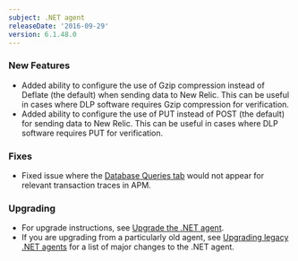 ```yaml
---
subject: .NET agent
releaseDate: '2016-09-29'
version: 6.1.48.0
---
```


### New Features

* Added ability to configure the use of Gzip compression instead of Deflate (the default) when sending data to New Relic. This can be useful in cases where DLP software requires Gzip compression for verification.
* Added ability to configure the use of PUT instead of POST (the default) for sending data to New Relic. This can be useful in cases where DLP software requires PUT for verification.

### Fixes

* Fixed issue where the [Database Queries tab](/docs/apm/transactions/transaction-traces/transaction-trace-details#drilldown) would not appear for relevant transaction traces in APM.

### Upgrading

* For upgrade instructions, see [Upgrade the .NET agent](/docs/agents/net-agent/installation-configuration/upgrade-net-agent#updating_net).
* If you are upgrading from a particularly old agent, see [Upgrading legacy .NET agents](/docs/agents/net-agent/troubleshooting/upgrading-legacy-net-agents) for a list of major changes to the .NET agent.
